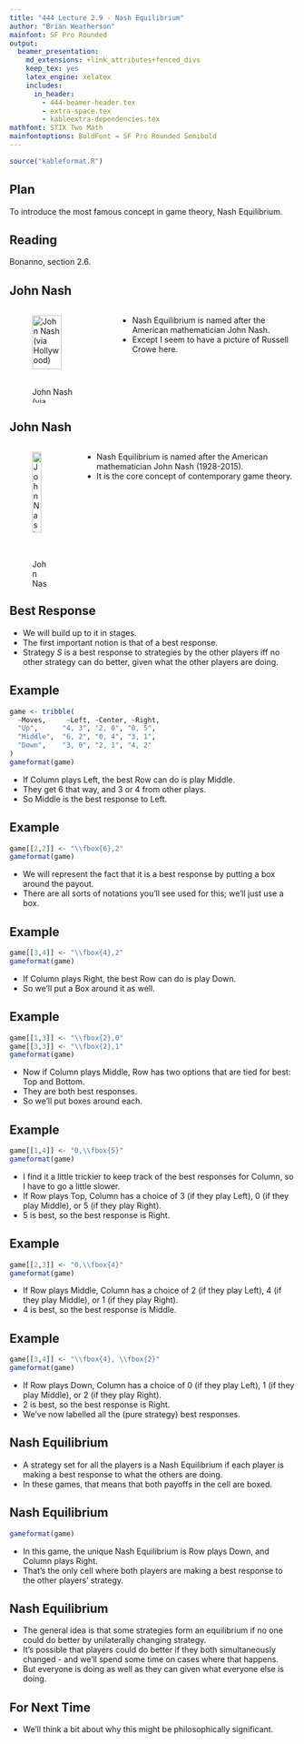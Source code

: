 ```yaml
---
title: "444 Lecture 2.9 - Nash Equilibrium"
author: "Brian Weatherson"
mainfont: SF Pro Rounded
output:
  beamer_presentation:
    md_extensions: +link_attributes+fenced_divs
    keep_tex: yes
    latex_engine: xelatex
    includes:
      in_header: 
        - 444-beamer-header.tex
        - extra-space.tex
        - kableextra-dependencies.tex
mathfont: STIX Two Math
mainfontoptions: BoldFont = SF Pro Rounded Semibold
---
```


```r
source("kableformat.R")
```

## Plan

To introduce the most famous concept in game theory, Nash Equilibrium.

## Reading

Bonanno, section 2.6.

## John Nash

::: {.columns align=center}

:::: column
![John Nash (via Hollywood)](images/crowe.png){width=75% height=75%}
::::

:::: column
- Nash Equilibrium is named after the American mathematician John Nash.
- Except I seem to have a picture of Russell Crowe here.
::::

:::

## John Nash

::: {.columns align=center}

:::: column
![John Nash](images/nash.jpg){width=75% height=75%}
::::

:::: column
- Nash Equilibrium is named after the American mathematician John Nash (1928-2015).
- It is the core concept of contemporary game theory.
::::

:::

## Best Response

- We will build up to it in stages.
- The first important notion is that of a best response.
- Strategy $S$ is a best response to strategies by the other players iff no other strategy can do better, given what the other players are doing.

## Example

```r
game <- tribble(
  ~Moves,     ~Left, ~Center, ~Right,
  "Up",      "4, 3", "2, 0", "0, 5", 
  "Middle",  "6, 2", "0, 4", "3, 1",
  "Down",    "3, 0", "2, 1", "4, 2"
)
gameformat(game)
```

- If Column plays Left, the best Row can do is play Middle.
- They get 6 that way, and 3 or 4 from other plays.
- So Middle is the best response to Left.

## Example

```r
game[[2,2]] <- "\\fbox{6},2"
gameformat(game)
```

- We will represent the fact that it is a best response by putting a box around the payout.
- There are all sorts of notations you'll see used for this; we'll just use a box.

## Example

```r
game[[3,4]] <- "\\fbox{4},2"
gameformat(game)
```

- If Column plays Right, the best Row can do is play Down.
- So we'll put a Box around it as well.

## Example

```r
game[[1,3]] <- "\\fbox{2},0"
game[[3,3]] <- "\\fbox{2},1"
gameformat(game)
```

- Now if Column plays Middle, Row has two options that are tied for best: Top and Bottom.
- They are both best responses.
- So we'll put boxes around each.

## Example

```r
game[[1,4]] <- "0,\\fbox{5}"
gameformat(game)
```

- I find it a little trickier to keep track of the best responses for Column, so I have to go a little slower.
- If Row plays Top, Column has a choice of 3 (if they play Left), 0 (if they play Middle), or 5 (if they play Right).
- 5 is best, so the best response is Right.

## Example

```r
game[[2,3]] <- "0,\\fbox{4}"
gameformat(game)
```

- If Row plays Middle, Column has a choice of 2 (if they play Left), 4 (if they play Middle), or 1 (if they play Right).
- 4 is best, so the best response is Middle.

## Example

```r
game[[3,4]] <- "\\fbox{4}, \\fbox{2}"
gameformat(game)
```

- If Row plays Down, Column has a choice of 0 (if they play Left), 1 (if they play Middle), or 2 (if they play Right).
- 2 is best, so the best response is Right.
- We've now labelled all the (pure strategy) best responses.

## Nash Equilibrium

- A strategy set for all the players is a Nash Equilibrium if each player is making a best response to what the others are doing.
- In these games, that means that both payoffs in the cell are boxed.

## Nash Equilibrium

```r
gameformat(game)
```

- In this game, the unique Nash Equilibrium is Row plays Down, and Column plays Right.
- That's the only cell where both players are making a best response to the other players' strategy.

## Nash Equilibrium

- The general idea is that some strategies form an equilibrium if no one could do better by unilaterally changing strategy.
- It's possible that players could do better if they both simultaneously changed - and we'll spend some time on cases where that happens.
- But everyone is doing as well as they can given what everyone else is doing.

## For Next Time

- We'll think a bit about why this might be philosophically significant.